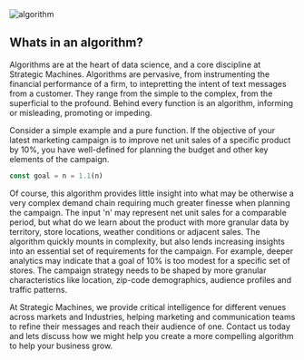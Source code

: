 

<div className={styles["Welcome"]}>

<div className={styles["rcs"]}>
  <img src={[algorithm]} alt="algorithm" /> 
</div>

## Whats in an algorithm? 

Algorithms are at the heart of data science, and a core discipline at Strategic Machines. Algorithms are pervasive, from instrumenting the financial performance of a firm, to intepretting the intent of text messages from a customer. They range from the simple to the complex, from the superficial to the profound. Behind every function is an algorithm, informing or misleading, promoting or impeding. 

Consider a simple example and a pure function. If the objective of your latest marketing campaign is to improve net unit sales of a specific product by 10%, you have well-defined for planning the budget and other key elements of the campaign.

```jsx
const goal = n = 1.1(n)

```
Of course, this algorithm provides little insight into what may be otherwise a very complex demand chain requiring much greater finesse when planning the campaign. The input 'n' may represent net unit sales for a comparable period, but what do we learn about the product with more granular data by territory, store locations, weather conditions or adjacent sales. The algorithm quickly mounts in complexity, but also lends increasing insights into an essential set of requirements for the campaign. For example, deeper analytics may indicate that a goal of 10% is too modest for a specific set of stores. The campaign strategy needs to be shaped by more granular characteristics like location, zip-code demographics, audience profiles and traffic patterns. 

At Strategic Machines, we provide critical intelligence for different venues across markets and Industries, helping marketing and communication teams to refine their messages and reach their audience of one. Contact us today and lets discuss how we might help you create a more compelling algorithm to help your business grow.


</div>